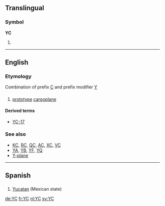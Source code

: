 {{also|yC|ᎩᏟ}}
==Translingual==

===Symbol===
'''YC'''

# {{SI-unit-abb|yotta|coulomb|[[electric charge]]}}

----

==English==

===Etymology===
Combination of prefix [[C]] and prefix modifier [[Y]]

==={{initialism-old|en}}===
{{head|en|prefix|head=[[Y]][[C]]}}

# {{context|US|military|aviation|lang=en}} [[prototype]] [[cargoplane]] {{qualifier|prefix}}

====Derived terms====
* [[YC-17]]

===See also===
* [[KC]], [[RC]], [[QC]], [[AC]], [[XC]], [[VC]]
* [[YA]], [[YB]], [[YF]], [[YQ]]
* [[Y-plane]]

----

==Spanish==

==={{abbreviation-old|es}}===
{{head|es|abbreviation}}

# [[Yucatan]] (Mexican state)

[[de:YC]]
[[fr:YC]]
[[nl:YC]]
[[sv:YC]]
